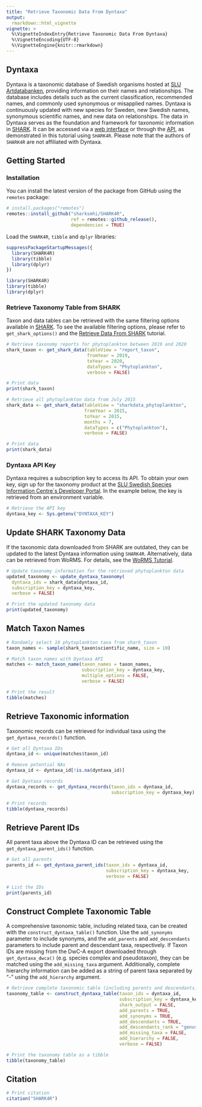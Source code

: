 ```yaml
---
title: "Retrieve Taxonomic Data From Dyntaxa"
output:
  rmarkdown::html_vignette
vignette: >
  %\VignetteIndexEntry{Retrieve Taxonomic Data From Dyntaxa}
  %\VignetteEncoding{UTF-8}
  %\VignetteEngine{knitr::rmarkdown}
---
```


## Dyntaxa

Dyntaxa is a taxonomic database of Swedish organisms hosted at [SLU Artdatabanken](https://www.slu.se/artdatabanken/), providing information on their names and relationships. The database includes details such as the current classification, recommended names, and commonly used synonymous or misapplied names. Dyntaxa is continuously updated with new species for Sweden, new Swedish names, synonymous scientific names, and new data on relationships. The data in Dyntaxa serves as the foundation and framework for taxonomic information in [SHARK](https://shark.smhi.se/). It can be accessed via a [web interface](https://artfakta.se/) or through the [API](https://api-portal.artdatabanken.se/), as demonstrated in this tutorial using `SHARK4R`. Please note that the authors of `SHARK4R` are not affiliated with Dyntaxa.

## Getting Started

### Installation

You can install the latest version of the package from GitHub using the `remotes` package:
```r
# install.packages("remotes")
remotes::install_github("sharksmhi/SHARK4R",
                        ref = remotes::github_release(),
                        dependencies = TRUE)
```

Load the `SHARK4R`, `tibble` and `dplyr` libraries:
```r
suppressPackageStartupMessages({
  library(SHARK4R)
  library(tibble)
  library(dplyr)
})
```

```r
library(SHARK4R)
library(tibble)
library(dplyr)
```

### Retrieve Taxonomy Table from SHARK

Taxon and data tables can be retrieved with the same filtering options available in [SHARK](https://shark.smhi.se/). To see the available filtering options, please refer to `get_shark_options()` and the [Retrieve Data From SHARK](https://sharksmhi.github.io/SHARK4R/articles/retrieve_shark_data.html) tutorial.

```r
# Retrieve taxonomy reports for phytoplankton between 2019 and 2020
shark_taxon <- get_shark_data(tableView = "report_taxon",
                              fromYear = 2019,
                              toYear = 2020,
                              dataTypes = "Phytoplankton",
                              verbose = FALSE)

# Print data
print(shark_taxon)

# Retrieve all phytoplankton data from July 2015
shark_data <- get_shark_data(tableView = "sharkdata_phytoplankton",
                             fromYear = 2015, 
                             toYear = 2015,
                             months = 7,
                             dataTypes = c("Phytoplankton"),
                             verbose = FALSE)

# Print data
print(shark_data)
```

### Dyntaxa API Key

Dyntaxa requires a subscription key to access its API. To obtain your own key, sign up for the taxonomy product at the [SLU Swedish Species Information Centre´s Developer Portal](https://api-portal.artdatabanken.se/). In the example below, the key is retrieved from an environment variable.

```r
# Retrieve the API key
dyntaxa_key <- Sys.getenv("DYNTAXA_KEY")
```

## Update SHARK Taxonomy Data

If the taxonomic data downloaded from SHARK are outdated, they can be updated to the latest Dyntaxa information using `SHARK4R`. Alternatively, data can be retrieved from WoRMS. For details, see the [WoRMS Tutorial](https://sharksmhi.github.io/SHARK4R/articles/retrieve_worms_data.html).

```r
# Update taxonomy information for the retrieved phytoplankton data
updated_taxonomy <- update_dyntaxa_taxonomy(
  dyntaxa_ids = shark_data$dyntaxa_id,
  subscription_key = dyntaxa_key,
  verbose = FALSE)

# Print the updated taxonomy data
print(updated_taxonomy)
```

## Match Taxon Names

```r
# Randomly select 10 phytoplankton taxa from shark_taxon
taxon_names <- sample(shark_taxon$scientific_name, size = 10)

# Match taxon_names with Dyntaxa API
matches <- match_taxon_name(taxon_names = taxon_names, 
                            subscription_key = dyntaxa_key, 
                            multiple_options = FALSE,
                            verbose = FALSE)

# Print the result
tibble(matches)
```

## Retrieve Taxonomic information

Taxonomic records can be retrieved for individual taxa using the `get_dyntaxa_records()` function.

```r
# Get all Dyntaxa IDs
dyntaxa_id <- unique(matches$taxon_id)

# Remove potential NAs
dyntaxa_id <- dyntaxa_id[!is.na(dyntaxa_id)]

# Get Dyntaxa records
dyntaxa_records <- get_dyntaxa_records(taxon_ids = dyntaxa_id,
                                       subscription_key = dyntaxa_key)

# Print records
tibble(dyntaxa_records)
```

## Retrieve Parent IDs

All parent taxa above the Dyntaxa ID can be retrieved using the `get_dyntaxa_parent_ids()` function.

```r
# Get all parents
parents_id <- get_dyntaxa_parent_ids(taxon_ids = dyntaxa_id, 
                                     subscription_key = dyntaxa_key,
                                     verbose = FALSE)

# List the IDs
print(parents_id)
```

## Construct Complete Taxonomic Table

A comprehensive taxonomic table, including related taxa, can be created with the `construct_dyntaxa_table()` function. Use the `add_synonyms` parameter to include synonyms, and the `add_parents` and `add_descendants` parameters to include parent and descendant taxa, respectively. If Taxon IDs are missing from the DwC-A export downloaded through `get_dyntaxa_dwca()` (e.g. species complex and pseudotaxon), they can be matched using the `add_missing_taxa` argument. Additionally, complete hierarchy information can be added as a string of parent taxa separated by "-" using the `add_hierarchy` argument.

```r
# Retrieve complete taxonomic table (including parents and descendants)
taxonomy_table <- construct_dyntaxa_table(taxon_ids = dyntaxa_id, 
                                          subscription_key = dyntaxa_key, 
                                          shark_output = FALSE, 
                                          add_parents = TRUE,
                                          add_synonyms = TRUE, 
                                          add_descendants = TRUE,
                                          add_descendants_rank = "genus",
                                          add_missing_taxa = FALSE,
                                          add_hierarchy = FALSE,
                                          verbose = FALSE)

# Print the taxonomy table as a tibble
tibble(taxonomy_table)
```

## Citation

```r
# Print citation
citation("SHARK4R")
```
